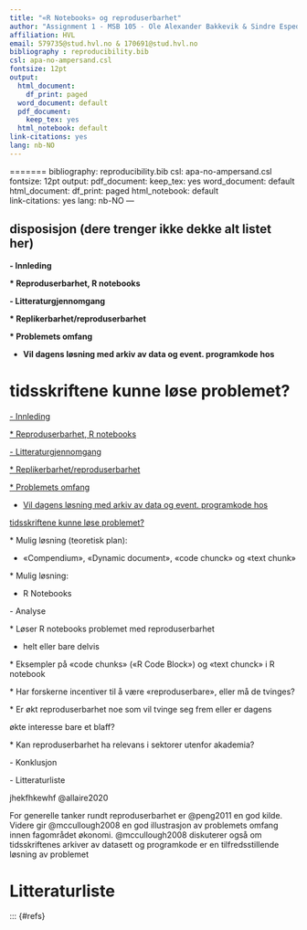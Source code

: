 ```yaml
---
title: "«R Notebooks» og reproduserbarhet"
author: "Assignment 1 - MSB 105 - Ole Alexander Bakkevik & Sindre Espedal"
affiliation: HVL
email: 579735@stud.hvl.no & 170691@stud.hvl.no
bibliography : reproducibility.bib
csl: apa-no-ampersand.csl
fontsize: 12pt
output:
  html_document:
    df_print: paged
  word_document: default
  pdf_document:
    keep_tex: yes
  html_notebook: default  
link-citations: yes
lang: nb-NO
---
```


=======
bibliography: reproducibility.bib
csl: apa-no-ampersand.csl
fontsize: 12pt
output:
  pdf_document:
    keep_tex: yes
  word_document: default
  html_document:
    df_print: paged
  html_notebook: default  
link-citations: yes
lang: nb-NO
---

## disposisjon (dere trenger ikke dekke alt listet her)


**- Innleding**

**\* Reproduserbarhet, R notebooks**

**- Litteraturgjennomgang**

**\* Replikerbarhet/reproduserbarhet**

**\* Problemets omfang**

-   **Vil dagens løsning med arkiv av data og event. programkode hos**

**tidsskriftene kunne løse problemet?**
=======
[- Innleding]{.ul}

[\* Reproduserbarhet, R notebooks]{.ul}

[- Litteraturgjennomgang]{.ul}

[\* Replikerbarhet/reproduserbarhet]{.ul}

[\* Problemets omfang]{.ul}

-   [Vil dagens løsning med arkiv av data og event. programkode
    hos]{.ul}

[tidsskriftene kunne løse problemet?]{.ul}


\* Mulig løsning (teoretisk plan):

-   «Compendium», «Dynamic document», «code chunck» og «text chunk»

\* Mulig løsning:

-   R Notebooks

\- Analyse

\* Løser R notebooks problemet med reproduserbarhet

-   helt eller bare delvis

\* Eksempler på «code chunks» («R Code Block») og «text chunck» i R notebook

\* Har forskerne incentiver til å være «reproduserbare», eller må de tvinges?

\* Er økt reproduserbarhet noe som vil tvinge seg frem eller er dagens

økte interesse bare et blaff?

\* Kan reproduserbarhet ha relevans i sektorer utenfor akademia?

\- Konklusjon

\- Litteraturliste


jhekfhkewhf @allaire2020

For generelle tanker rundt reproduserbarhet er @peng2011 en god kilde. Videre gir @mccullough2008 en god illustrasjon av problemets omfang innen fagområdet økonomi. @mccullough2008 diskuterer også om tidsskriftenes arkiver av datasett og programkode er en tilfredsstillende løsning av problemet

# Litteraturliste

::: {#refs}



